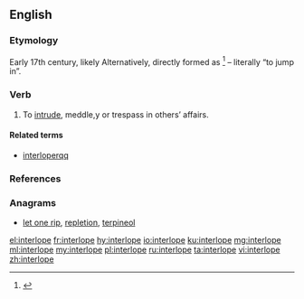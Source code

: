 ==English==
===Etymology===
Early 17th century, likely {{back-form|interloper|nocap=1|lang=en}} Alternatively, directly formed as {{prefix|inter|lope|t2=leap, jump|lang=en}}<ref>{{R:Online Etymology Dictionary}}</ref> – literally “to jump in”.

===Verb===
{{en-verb|interlopes|interloping|interloped|interloped}}

#To [[intrude]], meddle,y or trespass in others’ affairs.

====Related terms====
*[[interloper]]qq

===References===
<references/>

===Anagrams===
* [[let one rip#English|let one rip]], [[repletion#English|repletion]], [[terpineol#English|terpineol]]

[[el:interlope]]
[[fr:interlope]]
[[hy:interlope]]
[[io:interlope]]
[[ku:interlope]]
[[mg:interlope]]
[[ml:interlope]]
[[my:interlope]]
[[pl:interlope]]
[[ru:interlope]]
[[ta:interlope]]
[[vi:interlope]]
[[zh:interlope]]
